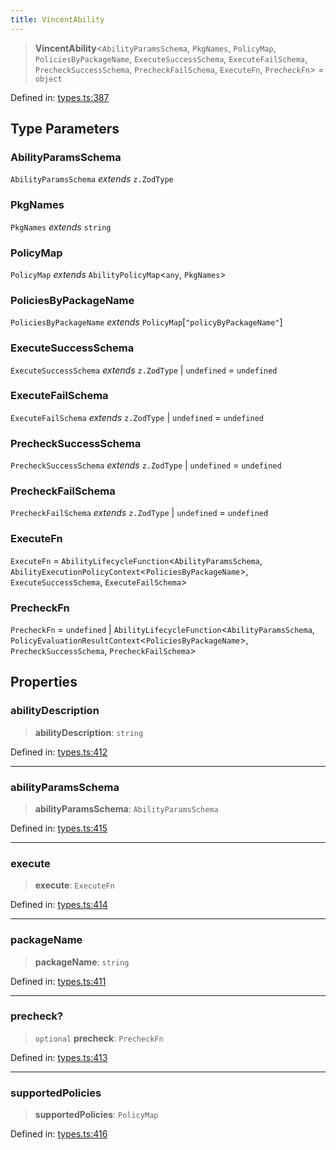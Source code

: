 ```yaml
---
title: VincentAbility
---
```


> **VincentAbility**\<`AbilityParamsSchema`, `PkgNames`, `PolicyMap`, `PoliciesByPackageName`, `ExecuteSuccessSchema`, `ExecuteFailSchema`, `PrecheckSuccessSchema`, `PrecheckFailSchema`, `ExecuteFn`, `PrecheckFn`\> = `object`

Defined in: [types.ts:387](https://github.com/LIT-Protocol/Vincent/blob/1c902a7c278246adaf4479901c6e2d38e00321e5/packages/libs/ability-sdk/src/lib/types.ts#L387)

## Type Parameters

### AbilityParamsSchema

`AbilityParamsSchema` *extends* `z.ZodType`

### PkgNames

`PkgNames` *extends* `string`

### PolicyMap

`PolicyMap` *extends* `AbilityPolicyMap`\<`any`, `PkgNames`\>

### PoliciesByPackageName

`PoliciesByPackageName` *extends* `PolicyMap`\[`"policyByPackageName"`\]

### ExecuteSuccessSchema

`ExecuteSuccessSchema` *extends* `z.ZodType` \| `undefined` = `undefined`

### ExecuteFailSchema

`ExecuteFailSchema` *extends* `z.ZodType` \| `undefined` = `undefined`

### PrecheckSuccessSchema

`PrecheckSuccessSchema` *extends* `z.ZodType` \| `undefined` = `undefined`

### PrecheckFailSchema

`PrecheckFailSchema` *extends* `z.ZodType` \| `undefined` = `undefined`

### ExecuteFn

`ExecuteFn` = `AbilityLifecycleFunction`\<`AbilityParamsSchema`, `AbilityExecutionPolicyContext`\<`PoliciesByPackageName`\>, `ExecuteSuccessSchema`, `ExecuteFailSchema`\>

### PrecheckFn

`PrecheckFn` = `undefined` \| `AbilityLifecycleFunction`\<`AbilityParamsSchema`, `PolicyEvaluationResultContext`\<`PoliciesByPackageName`\>, `PrecheckSuccessSchema`, `PrecheckFailSchema`\>

## Properties

### abilityDescription

> **abilityDescription**: `string`

Defined in: [types.ts:412](https://github.com/LIT-Protocol/Vincent/blob/1c902a7c278246adaf4479901c6e2d38e00321e5/packages/libs/ability-sdk/src/lib/types.ts#L412)

***

### abilityParamsSchema

> **abilityParamsSchema**: `AbilityParamsSchema`

Defined in: [types.ts:415](https://github.com/LIT-Protocol/Vincent/blob/1c902a7c278246adaf4479901c6e2d38e00321e5/packages/libs/ability-sdk/src/lib/types.ts#L415)

***

### execute

> **execute**: `ExecuteFn`

Defined in: [types.ts:414](https://github.com/LIT-Protocol/Vincent/blob/1c902a7c278246adaf4479901c6e2d38e00321e5/packages/libs/ability-sdk/src/lib/types.ts#L414)

***

### packageName

> **packageName**: `string`

Defined in: [types.ts:411](https://github.com/LIT-Protocol/Vincent/blob/1c902a7c278246adaf4479901c6e2d38e00321e5/packages/libs/ability-sdk/src/lib/types.ts#L411)

***

### precheck?

> `optional` **precheck**: `PrecheckFn`

Defined in: [types.ts:413](https://github.com/LIT-Protocol/Vincent/blob/1c902a7c278246adaf4479901c6e2d38e00321e5/packages/libs/ability-sdk/src/lib/types.ts#L413)

***

### supportedPolicies

> **supportedPolicies**: `PolicyMap`

Defined in: [types.ts:416](https://github.com/LIT-Protocol/Vincent/blob/1c902a7c278246adaf4479901c6e2d38e00321e5/packages/libs/ability-sdk/src/lib/types.ts#L416)
